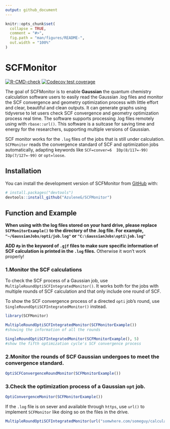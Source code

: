 ```yaml
---
output: github_document
---
```


<!-- README.md is generated from README.Rmd. Please edit that file -->

```r
knitr::opts_chunk$set(
  collapse = TRUE,
  comment = "#>",
  fig.path = "man/figures/README-",
  out.width = "100%"
)
```

# SCFMonitor

<!-- badges: start -->
[![R-CMD-check](https://github.com/AzuleneG/SCFMonitor/actions/workflows/R-CMD-check.yaml/badge.svg)](https://github.com/AzuleneG/SCFMonitor/actions/workflows/R-CMD-check.yaml)
[![Codecov test coverage](https://codecov.io/gh/AzuleneG/SCFMonitor/branch/master/graph/badge.svg)](https://app.codecov.io/gh/AzuleneG/SCFMonitor?branch=master)
<!-- badges: end -->

The goal of SCFMonitor is to enable **Gaussian** the quantum chemistry calculation software users to easily read the Gaussian .log files and monitor the SCF convergence and geometry optimization process with little effort and clear, beautiful and clean outputs. It can generate graphs using tidyverse to let users check SCF convergence and geometry optimization process real time. The software supports processing .log files remotely using with `rbase::url()`. This software is a suitcase for saving time and energy for the researchers, supporting multiple versions of Gaussian.

SCF monitor works for the `.log` files of the jobs that is still under calculation.
`SCFMonitor` reads the convergence standard of SCF and optimization jobs automatically, adapting keywords like `SCF=conver=6  IOp(8/117=-99) IOp(7/127=-99)` or `opt=loose`.

## Installation

You can install the development version of SCFMonitor from [GitHub](https://github.com/) with:

``` r
# install.packages("devtools")
devtools::install_github("AzuleneG/SCFMonitor")
```

## Function and Example

**When using with the log files stored on your hard drive, please replace `SCFMonitorExample()` to the directory of the .log file. For example, `"~/GaussianJobs/opti/job.log"` or `"C:\GaussianJobs\opti\job.log"`**

**ADD `#p` in the keyword of `.gjf` files to make sure specific information of SCF calculation is printed in the `.log` files.** Otherwise it won't work properly!

### 1.Monitor the SCF calculations

To check the SCF  process of a Gaussian job, use `MultipleRoundOptiSCFIntegratedMonitor()`. It works both for the jobs with multiple rounds of SCF calculation and that only include one round of SCF.

To show the SCF convergence process of a directed `opti` job's round, use `SingleRoundOptiSCFIntegratedMonitor()` instead.

```r
library(SCFMonitor)

MultipleRoundOptiSCFIntegratedMonitor(SCFMonitorExample())
#showing the information of all the rounds

SingleRoundOptiSCFIntegratedMonitor(SCFMonitorExample(), 5)
#show the fifth optimization cycle's SCF convergence process
```

### 2.Monitor the rounds of SCF Gaussian undergoes to meet the convergence standard.

```r
OptiSCFConvergenceRoundMonitor(SCFMonitorExample())
```

### 3.Check the optimization process of a Gaussian `opt` job.

```r
OptiConvergenceMonitor(SCFMonitorExample())
```
If the `.log` file is on sever and available through `https`, use `url()` to implement `SCFMonitor` like doing so on the files in the drive.

```r
MultipleRoundOptiSCFIntegratedMonitor(url("somwhere.com/someguy/calculations/xxx.log"))
```

